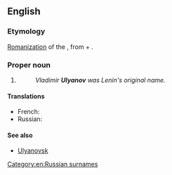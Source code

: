 ==English==

===Etymology===
[[romanization|Romanization]] of the {{etyl|ru}} {{term|Ульянов|lang=ru}}, from {{term|Ульян||[[Julian]]|lang=ru}} + {{term|-ов||genitive possessive ending|tr=-ov|lang=ru}}.

===Proper noun===
{{en-proper noun}}

# {{non-gloss definition|A [[transliteration]] of a Russian surname.}}
#: ''Vladimir '''Ulyanov''' was Lenin's original name.''

====Translations====
{{trans-top|surname}}
* French: {{t|fr|Oulianov|m}}
* Russian: {{t+|ru|Ульянов|m|tr=Ul'jánov}}
{{trans-mid}}
{{trans-bottom}}

====See also====
* [[Ulyanovsk]]

[[Category:en:Russian surnames]]